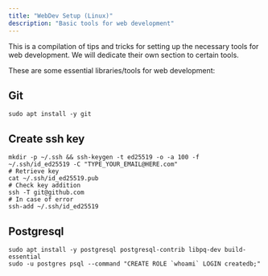 ```yaml
---
title: "WebDev Setup (Linux)"
description: "Basic tools for web development"
---
```


This is a compilation of tips and tricks for setting up the necessary tools for
web development. We will dedicate their own section to certain tools.

These are some essential libraries/tools for web development:

## Git

```
sudo apt install -y git
```

## Create ssh key

```
mkdir -p ~/.ssh && ssh-keygen -t ed25519 -o -a 100 -f ~/.ssh/id_ed25519 -C "TYPE_YOUR_EMAIL@HERE.com"
# Retrieve key
cat ~/.ssh/id_ed25519.pub
# Check key addition
ssh -T git@github.com
# In case of error
ssh-add ~/.ssh/id_ed25519
```

## Postgresql

```
sudo apt install -y postgresql postgresql-contrib libpq-dev build-essential
sudo -u postgres psql --command "CREATE ROLE `whoami` LOGIN createdb;"
```
